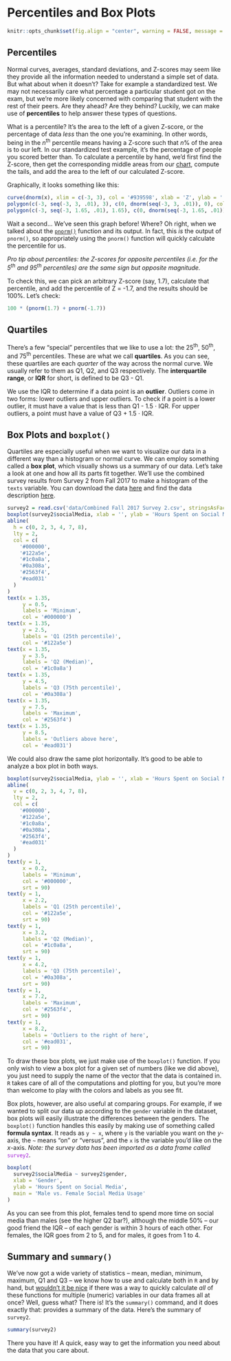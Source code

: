 # Percentiles and Box Plots

```r
knitr::opts_chunk$set(fig.align = "center", warning = FALSE, message = FALSE, fig.height = 7, fig.width = 12, cache = TRUE)
```

## Percentiles

Normal curves, averages, standard deviations, and Z-scores may seem like they provide all the information needed to understand a simple set of data. But what about when it doesn't? Take for example a standardized test. We may not necessarily care what percentage a particular student got on the exam, but we're more likely concerned with comparing that student with the rest of their peers. Are they ahead? Are they behind? Luckily, we can make use of <span class = 'vocab'>**percentiles**</span> to help answer these types of questions.

What is a percentile? It's the area to the left of a given Z-score, or the percentage of data *less* than the one you're examining. In other words, being in the $n$^th^ percentile means having a Z-score such that $n$% of the area is to our left. In our standardized test example, it's the percentage of people you scored better than. To calculate a percentile by hand, we'd first find the Z-score, then get the corresponding middle areas from our [chart](img/10-z-chart.png), compute the tails, and add the area to the left of our calculated Z-score.

Graphically, it looks something like this:

```r
curve(dnorm(x), xlim = c(-3, 3), col = '#939598', xlab = 'Z', ylab = '', yaxt = 'n', bty = 'n')
polygon(c(-3, seq(-3, 3, .01), 3), c(0, dnorm(seq(-3, 3, .01)), 0), col = '#ffffff')
polygon(c(-3, seq(-3, 1.65, .01), 1.65), c(0, dnorm(seq(-3, 1.65, .01)), 0), col = '#0088ce')
```

Wait a second... We've seen this graph before! Where? Oh right, when we talked about the <a href = 'the-normal-approximation.html#pnorm'>`pnorm()`</a> function and its output. In fact, this *is* the output of `pnorm()`, so appropriately using the `pnorm()` function will quickly calculate the percentile for us.

<span class = 'tip'>*Pro tip about percentiles: the Z-scores for opposite percentiles (i.e. for the 5^th^ and 95^th^ percentiles) are the same sign but opposite magnitude.*</span>

To check this, we can pick an arbitrary Z-score (say, 1.7), calculate that percentile, and add the percentile of Z = -1.7, and the results should be 100%. Let's check:

```r
100 * (pnorm(1.7) + pnorm(-1.7))
```


## Quartiles

There's a few "special" percentiles that we like to use a lot: the 25^th^, 50^th^, and 75^th^ percentiles. These are what we call <span class = 'vocab'>**quartiles**</span>. As you can see, these quartiles are each *quarter* of the way across the normal curve. We usually refer to them as Q1, Q2, and Q3 respectively. The <span class = 'vocab'>**interquartile range**</span>, or <span class = 'vocab'>**IQR**</span> for short, is defined to be Q3 - Q1.

We use the IQR to determine if a data point is an <span class = 'vocab'>**outlier**</span>. Outliers come in two forms: lower outliers and upper outliers. To check if a point is a lower outlier, it must have a value that is less than Q1 - 1.5 $\cdot$ IQR. For upper outliers, a point must have a value of Q3 + 1.5 $\cdot$ IQR.

## Box Plots and `boxplot()` {#boxplot}

Quartiles are especially useful when we want to visualize our data in a different way than a histogram or normal curve. We can employ something called a <span class = 'vocab'>**box plot**</span>, which visually shows us a summary of our data. Let's take a look at one and how all its parts fit together. We'll use the combined survey results from Survey 2 from Fall 2017 to make a histogram of the `texts` variable. You can download the data [here](data/Combined Fall 2017 Survey 2.csv) and find the data description [here](http://courses.las.illinois.edu/stat/stat100/survey/archive/Stat100_200_2017fall_survey02.html).

```r
survey2 = read.csv('data/Combined Fall 2017 Survey 2.csv', stringsAsFactors = FALSE)
boxplot(survey2$socialMedia, xlab = '', ylab = 'Hours Spent on Social Media')
abline(
  h = c(0, 2, 3, 4, 7, 8),
  lty = 2,
  col = c(
    '#000000',
    '#122a5e',
    '#1c0a8a',
    '#0a308a',
    '#2563f4',
    '#ead031'
  )
)
text(x = 1.35,
     y = 0.5,
     labels = 'Minimum',
     col = '#000000')
text(x = 1.35,
     y = 2.5,
     labels = 'Q1 (25th percentile)',
     col = '#122a5e')
text(x = 1.35,
     y = 3.5,
     labels = 'Q2 (Median)',
     col = '#1c0a8a')
text(x = 1.35,
     y = 4.5,
     labels = 'Q3 (75th percentile)',
     col = '#0a308a')
text(x = 1.35,
     y = 7.5,
     labels = 'Maximum',
     col = '#2563f4')
text(x = 1.35,
     y = 8.5,
     labels = 'Outliers above here',
     col = '#ead031')
```

We could also draw the same plot horizontally. It's good to be able to analyze a box plot in both ways.

```r
boxplot(survey2$socialMedia, ylab = '', xlab = 'Hours Spent on Social Media', horizontal = TRUE)
abline(
  v = c(0, 2, 3, 4, 7, 8),
  lty = 2,
  col = c(
    '#000000',
    '#122a5e',
    '#1c0a8a',
    '#0a308a',
    '#2563f4',
    '#ead031'
  )
)
text(y = 1,
     x = 0.2,
     labels = 'Minimum',
     col = '#000000',
     srt = 90)
text(y = 1,
     x = 2.2,
     labels = 'Q1 (25th percentile)',
     col = '#122a5e',
     srt = 90)
text(y = 1,
     x = 3.2,
     labels = 'Q2 (Median)',
     col = '#1c0a8a',
     srt = 90)
text(y = 1,
     x = 4.2,
     labels = 'Q3 (75th percentile)',
     col = '#0a308a',
     srt = 90)
text(y = 1,
     x = 7.2,
     labels = 'Maximum',
     col = '#2563f4',
     srt = 90)
text(y = 1,
     x = 8.2,
     labels = 'Outliers to the right of here',
     col = '#ead031',
     srt = 90)
```

To draw these box plots, we just make use of the `boxplot()` function. If you only wish to view a box plot for a given set of numbers (like we did above), you just need to supply the name of the vector that the data is contained in. `R` takes care of all of the computations and plotting for you, but you're more than welcome to play with the colors and labels as you see fit. 

Box plots, however, are also useful at comparing groups. For example, if we wanted to split our data up according to the `gender` variable in the dataset, box plots will easily illustrate the differences between the genders. The `boxplot()` function handles this easily by making use of something called <a name = '11-formula-syntax'></a><span class = 'vocab'>**formula syntax**</span>. It reads as `y ~ x`, where `y` is the variable you want on the $y$-axis, the `~` means "on" or "versus", and the `x` is the variable you'd like on the $x$-axis. <span class = 'note'>*Note: the survey data has been imported as a data frame called*</span> <span style = 'color: #a21bd7'>`survey2`</span><span class = 'note'>.</span>

```r
boxplot(
  survey2$socialMedia ~ survey2$gender,
  xlab = 'Gender',
  ylab = 'Hours Spent on Social Media',
  main = 'Male vs. Female Social Media Usage'
)
```

As you can see from this plot, females tend to spend more time on social media than males (see the higher Q2 bar?), although the middle 50% -- our good friend the IQR -- of each gender is within 3 hours of each other. For females, the IQR goes from 2 to 5, and for males, it goes from 1 to 4.

## Summary and `summary()` {#sum}

We've now got a wide variety of statistics -- mean, median, minimum, maximum, Q1 and Q3 -- we know how to use and calculate both in `R` and by hand, but [wouldn't it be nice](https://www.youtube.com/watch?v=lD4sxxoJGkA) if there was a way to quickly calculate *all* of these functions for multiple (numeric) variables in our data frames all at once? Well, guess what? There is! It's the `summary()` command, and it does exactly that: provides a summary of the data. Here's the summary of `survey2`.

```r
summary(survey2)
```

There you have it! A quick, easy way to get the information you need about the data that you care about.
